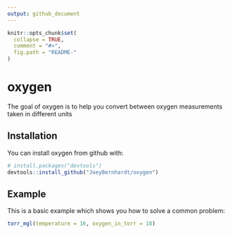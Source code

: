 ```yaml
---
output: github_document
---
```


<!-- README.md is generated from README.Rmd. Please edit that file -->

```r
knitr::opts_chunk$set(
  collapse = TRUE,
  comment = "#>",
  fig.path = "README-"
)
```

# oxygen

The goal of oxygen is to help you convert between oxygen measurements taken in different units

## Installation

You can install oxygen from github with:

```r
# install.packages("devtools")
devtools::install_github("JoeyBernhardt/oxygen")
```

## Example

This is a basic example which shows you how to solve a common problem:

```r
torr_mgl(temperature = 16, oxygen_in_torr = 18)
```
